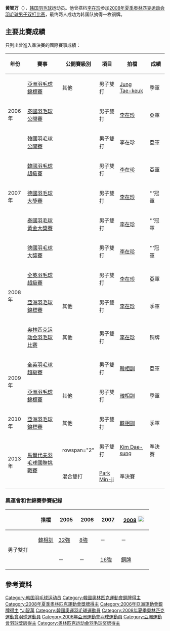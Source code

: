 {{noteTA|G1=Badminton}}
{{MedalTableTop}}
{{MedalSport | 男子[[羽毛球|羽毛球]]}}
{{MedalCountry|{{KOR}}}}
{{MedalCompetition | [[夏季奧林匹克運動會|夏季奧林匹克運動會]]}}
{{MedalBronze | [[2008年夏季奧林匹克運動會|2008年北京]] | [[2008年夏季奧林匹克運動會羽毛球比賽|男子雙打]]}}
{{MedalCompetition | [[汤姆斯杯|汤姆斯杯]]}}
{{MedalSilver | [[2008年湯姆斯盃|2008年 雅加达]] | [[2008年湯姆斯盃|男子團體]]}}
{{MedalCompetition | [[蘇迪曼盃|蘇迪曼盃]]}}
{{MedalSilver| [[2009年蘇迪曼盃|2009年 廣州]] | [[2009年蘇迪曼盃|混合團體]]}}
{{MedalCompetition | [[亞洲運動會|亞洲運動會]]}}
{{MedalSilver | [[2006年亞洲運動會|2006年 多哈]] | [[2006年亞洲運動會羽毛球比賽|男子團體]] }}
{{MedalCompetition | [[亞洲羽毛球錦標賽|亞洲羽毛球錦標賽]]}}
{{MedalBronze| [[2006年亞洲羽毛球錦標賽|2006年 新山]] | 男子雙打 }}
{{MedalBronze| [[2008年亞洲羽毛球錦標賽|2008年 新山]] | 男子雙打 }}
{{MedalBronze| [[2009年亞洲羽毛球錦標賽|2009年 水原]] | 男子雙打 }}
{{MedalBronze| [[2010年亞洲羽毛球錦標賽|2010年 新德里]] | 男子雙打 }}
{{MedalBottom}}
{{Infobox Korean name|
hangul=황지만|
hanja= 黃智萬|
rr=Hwang Jiman|
mr=Hwang Chiman|
}}
'''黄智万'''（{{bd|1984年|7月8日|||catIdx=Hwang黃智萬}}），[[韩国|韩国]][[羽毛球|羽毛球]]运动员。他曾搭档[[李在珍|李在珍]]参加[[2008年夏季奥林匹克运动会羽毛球男子双打比赛|2008年夏季奥林匹克运动会羽毛球男子双打比赛]]，最终两人成功为韩国队摘得一枚铜牌。

==主要比賽成績==
只列出曾進入準決賽的國際賽事成績：
{| class=wikitable style="text-align:center; font-size:small;" 
!width="50"|年份
!width="180"|賽事
!width="80"|公開賽級別
!width="60"|項目
!width="120"|拍檔
!width="50"|成績
|-
!rowspan="3"|2006年
|[[2006年亞洲羽毛球錦標賽|亞洲羽毛球錦標賽]]
|其他
|男子雙打
|[[Jung_Tae-keuk|Jung Tae-keuk]]
|bgcolor="#b8860b"|季軍
|-
|[[2006年泰國羽毛球公開賽|泰國羽毛球公開賽]]
|
|男子雙打
|[[李在珍|李在珍]]
|bgcolor="silver"|亞軍
|-
|[[2006年韓國羽毛球公開賽|韓國羽毛球公開賽]]
|
|男子雙打
|李在珍
|bgcolor="silver"|亞軍
|-
!rowspan="3"|2007年
|[[2007年韓國羽毛球超級賽|韓國羽毛球超級賽]]
|{{BWFSS}}
|男子雙打
|[[李在珍|李在珍]]
|bgcolor="silver"|亞軍
|-
|[[2007年德國羽毛球大獎賽|德國羽毛球大獎賽]]
|{{BWFGP}}
|男子雙打
|[[李在珍|李在珍]]
|bgcolor="gold"|'''冠軍
|-
|[[2007年泰國羽毛球黃金大獎賽|泰國羽毛球黃金大獎賽]]
|{{BWFGPG}}
|男子雙打
|[[李在珍|李在珍]]
|bgcolor="gold"|'''冠軍
|-
!rowspan="4"|2008年
|[[2008年德國羽毛球大獎賽|德國羽毛球大獎賽]]
|{{BWFGP}}
|男子雙打
|[[李在珍|李在珍]]
|bgcolor="gold"|'''冠軍
|-
|[[2008年全英羽毛球超級賽|全英羽毛球超級賽]]
|{{BWFSS}}
|男子雙打
|[[李在珍|李在珍]]
|bgcolor="silver"|亞軍
|-
|[[2008年亞洲羽毛球錦標賽|亞洲羽毛球錦標賽]]
|其他
|男子雙打
|[[李在珍|李在珍]]
|bgcolor="#b8860b"|季軍
|-
|[[2008年夏季奧林匹克運動會羽毛球比賽|奥林匹克运动会羽毛球比赛]]
|其他
|男子雙打
|[[李在珍|李在珍]]
|bgcolor="#b8860b"|铜牌
|-
!rowspan="2"|2009年
|[[2009年全英羽毛球超級賽|全英羽毛球超級賽]]
|{{BWFSS}}
|男子雙打
|[[韓相訓|韓相訓]]
|bgcolor="silver"|亞軍
|-
|[[2009年亞洲羽毛球錦標賽|亞洲羽毛球錦標賽]]
|其他
|男子雙打
|[[韓相訓|韓相訓]]
|bgcolor="#b8860b"|季軍
|-
!rowspan="1"|2010年
|[[2010年亞洲羽毛球錦標賽|亞洲羽毛球錦標賽]]
|其他
|男子雙打
|[[韓相訓|韓相訓]]
|bgcolor="#b8860b"|季軍
|-
!rowspan="2"|2013年
|rowspan="2"|[[2013年馬爾代夫羽毛球國際挑戰賽|馬爾代夫羽毛球國際挑戰賽]]
|rowspan="2" {{BWFIC}}
|男子雙打
|[[Kim_Dae-sung|Kim Dae-sung]]
|bgcolor="#b8860b"|準決賽
|-
|混合雙打
|[[Park_Min-ji|Park Min-ji]]
|bgcolor="#b8860b"|準決賽
|}
{{BWF賽事級別索引}}

===奧運會和世錦賽參賽紀錄===
{| class=wikitable style="text-align:center; font-size:small;" 
!
!搭檔
!width="50"|[[2005年世界羽毛球錦標賽|2005]]
!width="50"|[[2006年世界羽毛球錦標賽|2006]]
!width="50"|[[2007年世界羽毛球錦標賽|2007]]
!width="80"|[[2008年夏季奧林匹克運動會羽毛球比賽|2008]] [[File:Olympic_rings_without_rims.svg|20px]]
|-
!rowspan="2" width="80"|男子雙打
|align="left"|[[韓相訓|韓相訓]]
|[[2005年世界羽毛球錦標賽男子雙打項目|32強]]
|[[2006年世界羽毛球錦標賽男子雙打項目|8強]]
|－
|－
|-
|align="left"|{{nowrap|[[李在珍|李在珍]]}}
|－
|－
|[[2007年世界羽毛球錦標賽男子雙打項目|16強]]
|bgcolor="#b8860b"|{{bronze03}} [[2008年夏季奧林匹克運動會羽毛球男子雙打比賽|銅牌]]
|}

==參考資料==
{{Reflist}}

{{DEFAULTSORT:Hwang Ji-man}}
[[Category:韩国羽毛球运动员|Category:韩国羽毛球运动员]]
[[Category:韓國奧林匹克運動會銅牌得主|Category:韓國奧林匹克運動會銅牌得主]]
[[Category:2008年夏季奧林匹克運動會獎牌得主|Category:2008年夏季奧林匹克運動會獎牌得主]]
[[Category:2006年亞洲運動會銀牌得主|Category:2006年亞洲運動會銀牌得主]]
[[Category:黄姓|*Ji智萬]]
[[Category:韓國奧運羽毛球運動員|Category:韓國奧運羽毛球運動員]]
[[Category:2008年夏季奧林匹克運動會羽球運動員|Category:2008年夏季奧林匹克運動會羽球運動員]]
[[Category:2006年亞洲運動會羽球運動員|Category:2006年亞洲運動會羽球運動員]]
[[Category:亞洲運動會羽球獎牌得主|Category:亞洲運動會羽球獎牌得主]]
[[Category:奥林匹克运动会羽毛球奖牌得主|Category:奥林匹克运动会羽毛球奖牌得主]]